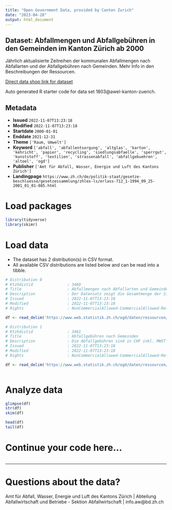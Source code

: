 ```yaml
---
title: "Open Government Data, provided by Canton Zurich"
date: "2023-04-28"
output: html_document
---
```


## Dataset: Abfallmengen und Abfallgebühren in den Gemeinden im Kanton Zürich ab 2000

Jährlich aktualisierte Zeitreihen der kommunalen Abfallmengen nach Abfallarten und der Abfallgebühren nach Gemeinden. Mehr Info in den Beschreibungen der Ressourcen.

[Direct data shop link for dataset](https://www.zh.ch/de/politik-staat/opendata.zhweb-noredirect.zhweb-cache.html#/datasets/1803@awel-kanton-zuerich)

Auto generated R starter code for data set 1803@awel-kanton-zuerich.

## Metadata

- **Issued** `2022-11-07T13:23:18`
- **Modified** `2022-11-07T13:23:18`
- **Startdate** `2000-01-01`
- **Enddate** `2021-12-31`
- **Theme** `['Raum, Umwelt']`
- **Keyword** `['abfall', 'abfallentsorgung', 'altglas', 'karton', 'kehricht', 'papier', 'recycling', 'siedlungsabfaelle', 'sperrgut', 'kunststoff', 'textilien', 'strassenabfall', 'abfallgebuehren', 'altoel', 'ogd']`
- **Publisher** `['Amt für Abfall, Wasser, Energie und Luft des Kantons Zürich']`
- **Landingpage** `https://www.zh.ch/de/politik-staat/gesetze-beschluesse/gesetzessammlung/zhlex-ls/erlass-712_1-1994_09_25-2001_01_01-085.html`


# Load packages

```r

library(tidyverse)
library(skimr)

```

# Load data

-   The dataset has 2 distribution(s) in CSV format.
-   All available CSV distributions are listed below and can be read into a tibble.

```r

# Distribution 0
# Ktzhdistid               : 3460
# Title                    : Abfallmengen nach Abfallarten und Gemeinden
# Description              : Der Datensatz zeigt die Gesamtmenge der Siedlungsabfälle aus Haushalten und Betrieben, die bei der kommunalen Sammlung gesammelt wurden. Direkte Anlieferungen an Kehrichtverbrennungsanlagen und private Entsorgungslösungen, die nicht den kommunalen Weg nutzen, sind nicht enthalten. Die Siedlungsabfälle werden unterteilt in die Abfallarten Kehricht (einschliesslich Sperrgut), zum Recycling bestimmte Abfälle wie Altglas, Papier und Karton, Kunststoffe, Metalle, Altöl, biogene Abfälle sowie Textilien. Zudem werden mineralische Abfälle (Grubengut) erfasst. Seit 2007 werden auch Strassenabfälle aus Strassenwischern und Strassensammlerschlämme erfasst. Werte unter 500 kg werden auf 0 Tonnen abgerundet. Einige Gemeinden stellen nicht für alle Abfallarten Daten zur Verfügung, insbesondere für Kunststoffe und Textilien. Einträge mit (‘NA’) bedeuten, dass diese Abfallart in der Gemeinde nicht gesammelt wird oder keine Mengenangabe erfolgte.
# Issued                   : 2022-11-07T13:23:18
# Modified                 : 2022-11-07T13:23:18
# Rights                   : NonCommercialAllowed-CommercialAllowed-ReferenceNotRequired

df <- read_delim('https://www.web.statistik.zh.ch/ogd/daten/ressourcen/KTZH_00001803_00003460.csv')

# Distribution 1
# Ktzhdistid               : 3461
# Title                    : Abfallgebühren nach Gemeinden
# Description              : Die Abfallgebühren sind in CHF inkl. MWST angegeben und werden als Abfallgrundgebühr (‘Grundgebuehr’) und Preis pro 35-Liter-Gebührensack (‘35-L-Sack’) ausgewiesen. Die Gebühren gelten für Privathaushalte. Die ‘Grundgebuehr’ gilt pro Kalenderjahr und wird zur Vergleichbarkeit von den Gemeinden auf eine Gebühr für eine 4-Zimmer-Wohnung umgerechnet. Es gibt Ausnahmen, bei denen eine solche Umrechnung nicht vorgenommen wird. Diese Fälle werden mit ‘0’ erfasst. Ebenso mit ‘0’ erfasst sind Gemeinden, wo keine Grundgebühr erhoben wird.
# Issued                   : 2022-11-07T13:23:18
# Modified                 : 2022-11-07T13:23:18
# Rights                   : NonCommercialAllowed-CommercialAllowed-ReferenceNotRequired

df <- read_delim('https://www.web.statistik.zh.ch/ogd/daten/ressourcen/KTZH_00001803_00003461.csv')



```

# Analyze data

```r

glimpse(df)
str(df)
skim(df)

head(df)
tail(df)

```

# Continue your code here...

```r

```

------------------------------------------------------------------------

# Questions about the data?

Amt für Abfall, Wasser, Energie und Luft des Kantons Zürich | Abteilung Abfallwirtschaft und Betriebe - Sektion Abfallwirtschaft | info.aw@bd.zh.ch
